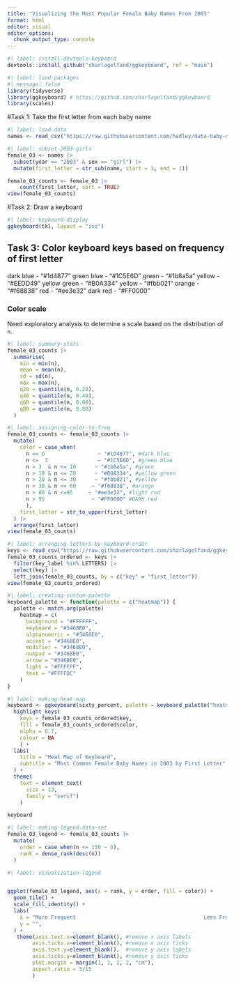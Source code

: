 ```yaml
---
title: "Visualizing the Most Popular Female Baby Names From 2003"
format: html
editor: visual
editor_options: 
  chunk_output_type: console
---
```


```r
#| label: install-devtools-keyboard
devtools::install_github("sharlagelfand/ggkeyboard", ref = "main")
```

```r
#| label: load-packages
#| message: false
library(tidyverse)
library(ggkeyboard) # https://github.com/sharlagelfand/ggkeyboard
library(scales)
```

#Task 1: Take the first letter from each baby name 

```r
#| label: load-data
names <- read_csv("https://raw.githubusercontent.com/hadley/data-baby-names/master/baby-names.csv")
```

```r
#| label: subset-2003-girls
female_03 <- names |>
  subset(year == "2003" & sex == "girl") |>
  mutate(first_letter = str_sub(name, start = 1, end = 1)) 

female_03_counts <- female_03 |>
    count(first_letter, sort = TRUE)
view(female_03_counts)
```

#Task 2: Draw a keyboard 

```r
#| label: keyboard-display
ggkeyboard(tkl, layout = "iso")
```

## Task 3: Color keyboard keys based on frequency of first letter

dark blue - "#1d4877"
green blue - "#1C5E6D"
green - "#1b8a5a"
yellow - "#EEDD49"
yellow green - "#B0A334"
yellow - "#fbb021"
orange - "#f68838"
red - "#ee3e32"
dark red - "#FF0000"

### Color scale

Need exploratory analysis to determine a scale based on the distribution of `n`.

```r
#| label: summary-stats
female_03_counts |>
  summarise(
    min = min(n),
    mean = mean(n),
    sd = sd(n),
    max = max(n),
    q20 = quantile(n, 0.20),
    q40 = quantile(n, 0.40),
    q60 = quantile(n, 0.60),
    q80 = quantile(n, 0.80)
  )
```

```r
#| label: assigning-color-to-freq
female_03_counts <- female_03_counts |>
  mutate(
    color = case_when(
      n == 0                 ~ "#1d4877", #dark blue
      n <=  3                ~ "#1C5E6D", #green blue
      n > 3  & n <= 10      ~ "#1b8a5a", #green
      n > 10 & n <= 20      ~ "#B0A334", #yellow green
      n > 20 & n <= 30      ~ "#fbb021", #yellow
      n > 30 & n <= 60     ~ "#f68838", #orange
      n > 60 & n <=95     ~ "#ee3e32", #light red
      n > 95               ~ "#FF0000" #DARK red
      ),
    first_letter = str_to_upper(first_letter)
  ) |>
  arrange(first_letter)
view(female_03_counts)

```

```r
#| label: arranging-letters-by-keyboard-order
keys <- read_csv("https://raw.githubusercontent.com/sharlagelfand/ggkeyboard/061f0d9084d76d576200e81439311983e1d50d93/data-raw/sixty_percent.csv")
female_03_counts_ordered <- keys |>
  filter(key_label %in% LETTERS) |>
  select(key) |>
  left_join(female_03_counts, by = c("key" = "first_letter"))
view(female_03_counts_ordered)
```


```r
#| label: creating-custom-palette
keyboard_palette <- function(palette = c("heatmap")) {
  palette <- match.arg(palette)
    heatmap = c(
      background = "#FFFFFF",
      keyboard = "#3468E0",
      alphanumeric = "#3468E0",
      accent = "#3468E0",
      modifier = "#3468E0",
      numpad = "#3468E0",
      arrow = "#3468E0",
      light = "#FFFFFF",
      text = "#FFFFDC"
    )
}
```

```r
#| label: making-heat-map
keyboard <- ggkeyboard(sixty_percent, palette = keyboard_palette("heatmap")) |>
  highlight_keys(
    keys = female_03_counts_ordered$key, 
    fill = female_03_counts_ordered$color, 
    alpha = 0.7, 
    colour = NA
    ) +
  labs(
    title = "Heat Map of Keyboard", 
    subtitle = "Most Common Female Baby Names in 2003 by First Letter"
  ) + 
  theme(
    text = element_text(
      size = 13,  
      family = "serif")
    )

keyboard
```

```r
#| label: making-legend-data-set
female_03_legend <- female_03_counts |>
  mutate(
    order = case_when(n <= 150 ~ 0),
    rank = dense_rank(desc(n))
  ) 

```

```r
#| label: visualization-legend


ggplot(female_03_legend, aes(x = rank, y = order, fill = color)) +
  geom_tile() +
  scale_fill_identity() +
  labs(
    x = "More Frequent                                         Less Frequent",
    y = "",
  ) + 
   theme(axis.text.x=element_blank(), #remove x axis labels
        axis.ticks.x=element_blank(), #remove x axis ticks
        axis.text.y=element_blank(),  #remove y axis labels
        axis.ticks.y=element_blank(), #remove y axis ticks
        plot.margin = margin(1, 1, 2, 2, "cm"),
        aspect.ratio = 3/15
        )
```

